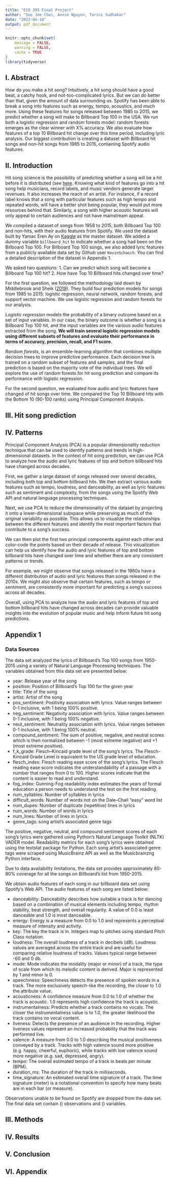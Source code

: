 ```yaml
---
title: "ECO 395 Final Project"
author: "Soo Jee Choi, Annie Nguyen, Tarini Sudhakar"
date: "2023-04-10"
output: pdf_document
---
```


```r
knitr::opts_chunk$set(
	message = FALSE,
	warning = FALSE,
	cache = TRUE
)
library(tidyverse)

```

##  I. Abstract
How do you make a hit song? Intuitively, a hit song should have a good beat, a catchy hook, and not-too-complicated lyrics. But we can do better than that, given the amount of data surrounding us. Spotify has been able to break a song into features such as energy, tempo, acoustics, and much more. Using these features for songs released between 1985 to 2015, we predict whether a song will make to Billboard Top 100 in the USA. We run both a logistic regression and random forests model: random forests emerges as the clear winner with X% accuracy. We also evaluate how features of a top 10 Billboard hit change over this time period, including lyric analysis. Our biggest contribution is creating a dataset with Billboard hit songs and non-hit songs from 1985 to 2015, containing Spotify audio features.  

##  II. Introduction

Hit song science is the possibility of predicting whether a song will be a hit before it is distributed (see [here](https://store.hbr.org/product/polyphonic-hmi-mixing-music-and-math/506009?sku=506009-PDF-ENG&N=4294935875%25204294934972). Knowing what kind of features go into a hit song help musicians, record labels, and music vendors generate larger revenues. It also increases the reach of an artist. For instance, if a record label knows that a song with particular features such as high tempo and repeated words, will have a better shot being popular, they would put more resources behind that. Similarly, a song with higher acoustic features will only appeal to certain audiences and not have mainstream appeal. 

We compiled a dataset of songs from 1958 to 2015, both Billboard Top 100 and non-hits, with their audio features from Spotify. We used the dataset built by Yamac Eren Ay on [Kaggle](https://www.kaggle.com/datasets/yamaerenay/spotify-dataset-19212020-600k-tracks) as the master dataset. We added a dummy variable `billboard_hit` to indicate whether a song had been on the Billboard Top 100. For Billboard Top 100 songs, we also added lyric features from a publicly available data set by Github user `KevinSchaich`. You can find a detailed description of the dataset in Appendix 1. 

We asked two questions: 
  1. Can we predict which song will become a Billboard Top 100 hit? 
  2. How have Top 10 Billboard hits changed over time? 
  
For the first question, we followed the methodology laid down by Middlebrook and Sheik ([2019](https://www.arxiv-vanity.com/papers/1908.08609/)). They build four prediction models for songs from 1985 to 2015: logistic regression, neural network, random forests, and support vector machine. We use logistic regression and random forests for our analysis. 

*Logistic regression* models the probability of a binary outcome based on a set of input variables. In our case, the binary outcome is whether a song is a Billboard Top 100 hit, and the input variables are the various audio features extracted from the song. **We will train several logistic regression models using different subsets of features and evaluate their performance in terms of accuracy, precision, recall, and F1 score.**

*Random forests*, is an ensemble-learning algorithm that combines multiple decision trees to improve predictive performance. Each decision tree is trained on a random subset of features and samples, and the final prediction is based on the majority vote of the individual trees. We will explore the use of random forests for hit song prediction and compare its performance with logistic regression.

For the second question, we evaluated how audio and lyric features have changed of hit songs over time. We compared the Top 10 Billboard hits with the Bottom 10 (90-100 ranks) using Principal Component Analysis. 

## III. Hit song prediction 

## IV. Patterns 
Principal Component Analysis (PCA) is a popular dimensionality reduction technique that can be used to identify patterns and trends in high-dimensional datasets. In the context of hit song prediction, we can use PCA to analyze how the audio and lyric features of top and bottom billboard hits have changed across decades.

First, we gather a large dataset of songs released over several decades, including both top and bottom billboard hits. We then extract various audio features such as tempo, loudness, and danceability, as well as lyric features such as sentiment and complexity, from the songs using the Spotify Web API and natural language processing techniques.

Next, we use PCA to reduce the dimensionality of the dataset by projecting it onto a lower-dimensional subspace while preserving as much of the original variability as possible. This allows us to visualize the relationships between the different features and identify the most important factors that contribute to a song's success.

We can then plot the first two principal components against each other and color-code the points based on their decade of release. This visualization can help us identify how the audio and lyric features of top and bottom billboard hits have changed over time and whether there are any consistent patterns or trends.

For example, we might observe that songs released in the 1960s have a different distribution of audio and lyric features than songs released in the 2010s. We might also observe that certain features, such as tempo or sentiment, are consistently more important for predicting a song's success across all decades.

Overall, using PCA to analyze how the audio and lyric features of top and bottom billboard hits have changed across decades can provide valuable insights into the evolution of popular music and help inform future hit song predictions.

## Appendix 1
### Data Sources
The data set analyzed the lyrics of Billboard's Top 100 songs from 1950-2015 using a variety of Natural Language Processing techniques. The variables obtained from this data set are presented below:

* year: Release year of the song
* position: Position of Billboard's Top 100 for the given year
* title: Title of the song 
* artist: Artist of the song
* pos_sentiment: Positivity association with lyrics. Value ranges between 0-1 inclusive, with 1 being 100% positive.
* neg_sentiment: Negativity association with lyrics. Value ranges between 0-1 inclusive, with 1 being 100% negative.
* neut_sentiment: Neutrality association with lyrics. Value ranges between 0-1 inclusive, with 1 being 100% neutral.
* compound_sentiment: The sum of positive, negative, and neutral scores which is then normalized between -1 (most extreme negative) and +1 (most extreme positive).
* f_k_grade: Flesch–Kincaid grade level of the song's lyrics. The Flesch-Kincaid Grade Level is equivalent to the US grade level of education.
* flesch_index: Flesch reading ease score of the song's lyrics. The Flesch reading ease score indicates the understandability of a passage with a number that ranges from 0 to 100. Higher scores indicate that the content is easier to read and understand.
* fog_index: Gunning-Fog readability index estimates the years of formal education a person needs to understand the text on the first reading. 
* num_syllables: Number of syllables in lyrics
* difficult_words: Number of words not on the Dale–Chall "easy" word list
* num_dupes: Number of duplicate (repetitive) lines in lyrics
* num_words: Number of words in lyrics
* num_lines: Number of lines in lyrics
* genre_tags: song artist's associated genre tags

The positive, negative, neutral, and compound sentiment scores of each song's lyrics were gathered using Python's Natural Language Toolkit (NLTK) VADER model. Readability metrics for each song's lyrics were obtained using the textstat package for Python. Each song artist's associated genre tags were scraped using MusicBrainz API as well as the Musicbrainzng Python interface.

Due to data availability limitations, the data set provides approximately 80-90% coverage for all the songs on Billboard's list from 1950-2015.

We obtain audio features of each song in our billboard data set using Spotify's Web API. The audio features of each song are listed below:

* danceability: Danceability describes how suitable a track is for dancing based on a combination of musical elements including tempo, rhythm stability, beat strength, and overall regularity. A value of 0.0 is least danceable and 1.0 is most danceable.
* energy: Energy is a measure from 0.0 to 1.0 and represents a perceptual measure of intensity and activity. 
* key: The key the track is in. Integers map to pitches using standard Pitch Class notation.
* loudness: The overall loudness of a track in decibels (dB). Loudness values are averaged across the entire track and are useful for comparing relative loudness of tracks. Values typical range between -60 and 0 db.
* mode: Mode indicates the modality (major or minor) of a track, the type of scale from which its melodic content is derived. Major is represented by 1 and minor is 0.
* speechiness: Speechiness detects the presence of spoken words in a track. The more exclusively speech-like the recording, the closer to 1.0 the attribute value.
* acousticness: A confidence measure from 0.0 to 1.0 of whether the track is acoustic. 1.0 represents high confidence the track is acoustic.
* instrumentalness: Predicts whether a track contains no vocals. The closer the instrumentalness value is to 1.0, the greater likelihood the track contains no vocal content.
* liveness: Detects the presence of an audience in the recording. Higher liveness values represent an increased probability that the track was performed live. 
* valence: A measure from 0.0 to 1.0 describing the musical positiveness conveyed by a track. Tracks with high valence sound more positive (e.g. happy, cheerful, euphoric), while tracks with low valence sound more negative (e.g. sad, depressed, angry).
* tempo: The overall estimated tempo of a track in beats per minute (BPM).
* duration_ms: The duration of the track in milliseconds.
* time_signature: An estimated overall time signature of a track. The time signature (meter) is a notational convention to specify how many beats are in each bar (or measure).

Observations unable to be found on Spotify are dropped from the data set. The final data set contain () observations and () variables.

##  III. Methods


##  IV. Results


##  V. Conclusion


##  VI. Appendix












